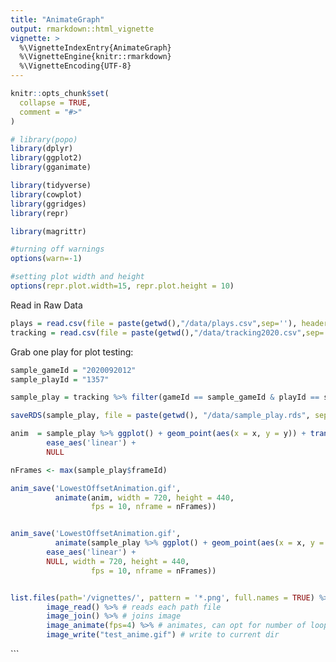 ```yaml
---
title: "AnimateGraph"
output: rmarkdown::html_vignette
vignette: >
  %\VignetteIndexEntry{AnimateGraph}
  %\VignetteEngine{knitr::rmarkdown}
  %\VignetteEncoding{UTF-8}
---
```


```r
knitr::opts_chunk$set(
  collapse = TRUE,
  comment = "#>"
)
```

```r
# library(popo)
library(dplyr)
library(ggplot2)
library(gganimate)

library(tidyverse)
library(cowplot)
library(ggridges)
library(repr)

library(magrittr)

#turning off warnings
options(warn=-1)

#setting plot width and height
options(repr.plot.width=15, repr.plot.height = 10)
```

Read in Raw Data
```r
plays = read.csv(file = paste(getwd(),"/data/plays.csv",sep=''), header = TRUE)
tracking = read.csv(file = paste(getwd(),"/data/tracking2020.csv",sep=''), header = TRUE)
```

Grab one play for plot testing:
```r
sample_gameId = "2020092012"
sample_playId = "1357"

sample_play = tracking %>% filter(gameId == sample_gameId & playId == sample_playId)

saveRDS(sample_play, file = paste(getwd(), "/data/sample_play.rds", sep=''))
```


```r
anim  = sample_play %>% ggplot() + geom_point(aes(x = x, y = y)) + transition_time(frameId)  +
        ease_aes('linear') + 
        NULL

nFrames <- max(sample_play$frameId)

anim_save('LowestOffsetAnimation.gif',
          animate(anim, width = 720, height = 440,
                  fps = 10, nframe = nFrames))


anim_save('LowestOffsetAnimation.gif',
          animate(sample_play %>% ggplot() + geom_point(aes(x = x, y = y)) + transition_time(frameId)  +
        ease_aes('linear') + 
        NULL, width = 720, height = 440,
                  fps = 10, nframe = nFrames))


list.files(path='/vignettes/', pattern = '*.png', full.names = TRUE) %>% 
        image_read() %>% # reads each path file
        image_join() %>% # joins image
        image_animate(fps=4) %>% # animates, can opt for number of loops
        image_write("test_anime.gif") # write to current dir


```
```

